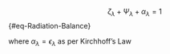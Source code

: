 
$$
\zeta_\lambda + \Psi_\lambda + \alpha_\lambda = 1
$${#eq-Radiation-Balance}

where $\alpha_\lambda = \epsilon_\lambda$ as per Kirchhoff's Law